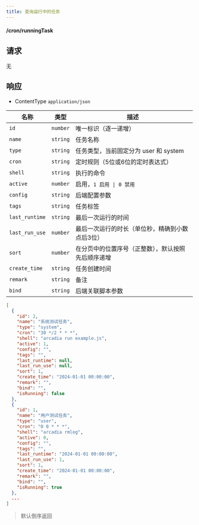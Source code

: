```yaml
---
title: 查询运行中的任务
---
```


#### <GET>/cron/runningTask</GET>

## 请求

无

## 响应

- ContentType `application/json`

<APITable>

| 名称 | 类型 | 描述 |
| --- | :-: | --- |
| `id` | `number` | 唯一标识（逐一递增） |
| `name` | `string` | 任务名称 |
| `type` | `string` | 任务类型，当前固定分为 user 和 system |
| `cron` | `string` | 定时规则（5位或6位的定时表达式） |
| `shell` | `string` | 执行的命令 |
| `active` | `number` | 启用，`1 启用 \| 0 禁用` |
| `config` | `string` | 后端配置参数 |
| `tags` | `string` | 任务标签 |
| `last_runtime` | `string` | 最后一次运行的时间 |
| `last_run_use` | `number` | 最后一次运行的时长（单位秒，精确到小数点后3位） |
| `sort` | `number` | 在分页中的位置序号（正整数），默认按照先后顺序递增 |
| `create_time` | `string` | 任务创建时间 |
| `remark` | `string` | 备注 |
| `bind` | `string` | 后端关联脚本参数 |

</APITable>

```json title="示例"
[
  {
    "id": 2,
    "name": "系统测试任务",
    "type": "system",
    "cron": "30 */2 * * *",
    "shell": "arcadia run example.js",
    "active": 1,
    "config": "",
    "tags": "",
    "last_runtime": null,
    "last_run_use": null,
    "sort": 1,
    "create_time": "2024-01-01 00:00:00",
    "remark": "",
    "bind": "",
    "isRunning": false
  },
  {
    "id": 1,
    "name": "用户测试任务",
    "type": "user",
    "cron": "0 0 * * *",
    "shell": "arcadia rmlog",
    "active": 0,
    "config": "",
    "tags": "",
    "last_runtime": "2024-01-01 00:00:00",
    "last_run_use": 1,
    "sort": 1,
    "create_time": "2024-01-01 00:00:00",
    "remark": "",
    "bind": "",
    "isRunning": true
  },
  ...
]
```

> 默认倒序返回
